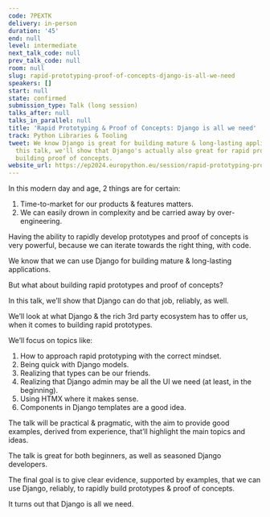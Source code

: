 ```yaml
---
code: 7PEXTK
delivery: in-person
duration: '45'
end: null
level: intermediate
next_talk_code: null
prev_talk_code: null
room: null
slug: rapid-prototyping-proof-of-concepts-django-is-all-we-need
speakers: []
start: null
state: confirmed
submission_type: Talk (long session)
talks_after: null
talks_in_parallel: null
title: 'Rapid Prototyping & Proof of Concepts: Django is all we need'
track: Python Libraries & Tooling
tweet: We know Django is great for building mature & long-lasting applications.  In
  this talk, we'll show that Django's actually also great for rapid prototyping &
  building proof of concepts.
website_url: https://ep2024.europython.eu/session/rapid-prototyping-proof-of-concepts-django-is-all-we-need
---
```


In this modern day and age, 2 things are for certain:

1. Time-to-market for our products & features matters.
2. We can easily drown in complexity and be carried away by over-engineering.

Having the ability to rapidly develop prototypes and proof of concepts is very powerful, because we can iterate towards the right thing, with code.

We know that we can use Django for building mature & long-lasting applications.

But what about building rapid prototypes and proof of concepts?

In this talk, we’ll show that Django can do that job, reliably, as well.

We’ll look at what Django & the rich 3rd party ecosystem has to offer us, when it comes to building rapid prototypes.

We’ll focus on topics like:

1. How to approach rapid prototyping with the correct mindset.
2. Being quick with Django models.
3. Realizing that types can be our friends.
4. Realizing that Django admin may be all the UI we need (at least, in the beginning).
5. Using HTMX where it makes sense.
6. Components in Django templates are a good idea.

The talk will be practical & pragmatic, with the aim to provide good examples, derived from experience, that’ll highlight the main topics and ideas.

The talk is great for both beginners, as well as seasoned Django developers.

The final goal is to give clear evidence, supported by examples, that we can use Django, reliably, to rapidly build prototypes & proof of concepts.

It turns out that Django is all we need.
